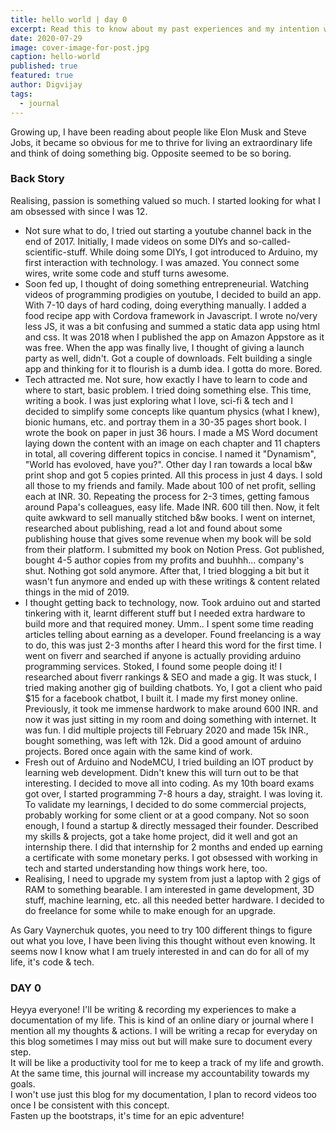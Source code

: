 ```yaml
---
title: hello world | day 0 
excerpt: Read this to know about my past experiences and my intention with this blog.
date: 2020-07-29
image: cover-image-for-post.jpg
caption: hello-world
published: true
featured: true
author: Digvijay
tags:
  - journal
---
```

Growing up, I have been reading about people like Elon Musk and Steve Jobs, it became so obvious for me to thrive for living an extraordinary life and think of doing something big. Opposite seemed to be so boring.

### Back Story

Realising, passion is something valued so much. I started looking for what I am obsessed with since I was 12. 
- Not sure what to do, I tried out starting a youtube channel back in the end of 2017. Initially, I made videos on some DIYs and so-called-scientific-stuff. While doing some DIYs, I got introduced to Arduino, my first interaction with technology. I was amazed. You connect some wires, write some code and stuff turns awesome.
- Soon fed up, I thought of doing something entrepreneurial. Watching videos of programming prodigies on youtube, I decided to build an app. With 7-10 days of hard coding, doing everything manually. I added a food recipe app with Cordova framework in Javascript. I wrote no/very less JS, it was a bit confusing and summed a static data app using html and css. It was 2018 when I published the app on Amazon Appstore as it was free. When the app was finally live, I thought of giving a launch party as well, didn't. Got a couple of downloads. Felt building a single app and thinking for it to flourish is a dumb idea. I gotta do more. Bored.
- Tech attracted me. Not sure, how exactly I have to learn to code and where to start, basic problem. I tried doing something else. This time, writing a book. I was just exploring what I love, sci-fi & tech and I decided to simplify some concepts like quantum physics (what I knew), bionic humans, etc. and portray them in a 30-35 pages short book. I wrote the book on paper in just 36 hours. I made a MS Word document laying down the content with an image on each chapter and 11 chapters in total, all covering different topics in concise. I named it "Dynamism", "World has evoloved, have you?". Other day I ran towards a local b&w print shop and got 5 copies printed. All this process in just 4 days. I sold all those to my friends and family. Made about 100 of net profit, selling each at INR. 30. Repeating the process for 2-3 times, getting famous around Papa's colleagues, easy life. Made INR. 600 till then. Now, it felt quite awkward to sell manually stitched b&w books. I went on internet, researched about publishing, read a lot and found about some publishing house that gives some revenue when my book will be sold from their platform. I submitted my book on Notion Press. Got published, bought 4-5 author copies from my profits and buuhhh... company's shut. Nothing got sold anymore. After that, I tried blogging a bit but it wasn't fun anymore and ended up with these writings & content related things in the mid of 2019.
- I thought getting back to technology, now. Took arduino out and started tinkering with it, learnt different stuff but I needed extra hardware to build more and that required money. Umm.. I spent some time reading articles telling about earning as a developer. Found freelancing is a way to do, this was just 2-3 months after I heard this word for the first time. I went on fiverr and searched if anyone is actually providing arduino programming services. Stoked, I found some people doing it! I researched about fiverr rankings & SEO and made a gig. It was stuck, I tried making another gig of building chatbots. Yo, I got a client who paid $15 for a facebook chatbot, I built it. I made my first money online. Previously, it took me immense hardwork to make around 600 INR. and now it was just sitting in my room and doing something with internet. It was fun. I did multiple projects till February 2020 and made 15k INR., bought something, was left with 12k. Did a good amount of arduino projects. Bored once again with the same kind of work.
- Fresh out of Arduino and NodeMCU, I tried building an IOT product by learning web development. Didn't knew this will turn out to be that interesting. I decided to move all into coding. As my 10th board exams got over, I started programming 7-8 hours a day, straight. I was loving it. To validate my learnings, I decided to do some commercial projects, probably working for some client or at a good company. Not so soon enough, I found a startup & directly messaged their founder. Described my skills & projects, got a take home project, did it well and got an internship there. I did that internship for 2 months and ended up earning a certificate with some monetary perks. I got obsessed with working in tech and started understanding how things work here, too.
- Realising, I need to upgrade my system from just a laptop with 2 gigs of RAM to something bearable. I am interested in game development, 3D stuff, machine learning, etc. all this needed better hardware. I decided to do freelance for some while to make enough for an upgrade.

As Gary Vaynerchuk quotes, you need to try 100 different things to figure out what you love, I have been living this thought without even knowing. It seems now I know what I am truely interested in and can do for all of my life, it's code & tech.

### DAY 0

Heyya everyone! I'll be writing & recording my experiences to make a documentation of my life. This is kind of an online diary or journal where I mention all my thoughts & actions. I will be writing a recap for everyday on this blog sometimes I may miss out but will make sure to document every step.   
It will be like a productivity tool for me to keep a track of my life and growth. At the same time, this journal will increase my accountability towards my goals.   
I won't use just this blog for my documentation, I plan to record videos too once I be consistent with this concept.     
Fasten up the bootstraps, it's time for an epic adventure!